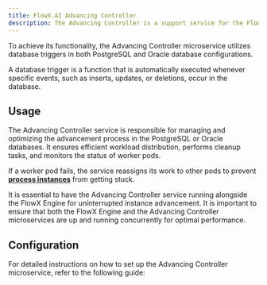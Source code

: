 ```yaml
---
title: FlowX.AI Advancing Controller
description: The Advancing Controller is a support service for the FlowX.AI Engine that enhances the efficiency of advancing operations. It facilitates equal distribution and redistribution of the workload during scale-up and scale-down scenarios.
---
```


To achieve its functionality, the Advancing Controller microservice utilizes database triggers in both PostgreSQL and Oracle database configurations.

<Info>
A database trigger is a function that is automatically executed whenever specific events, such as inserts, updates, or deletions, occur in the database.
</Info>


## Usage

The Advancing Controller service is responsible for managing and optimizing the advancement process in the PostgreSQL or Oracle databases. It ensures efficient workload distribution, performs cleanup tasks, and monitors the status of worker pods. 

If a worker pod fails, the service reassigns its work to other pods to prevent [**process instances**](../../projects/runtime/active-process/process-instance) from getting stuck. 

<Check>
It is essential to have the Advancing Controller service running alongside the FlowX Engine for uninterrupted instance advancement.
</Check>

<Tip>
It is important to ensure that both the FlowX Engine and the Advancing Controller microservices are up and running concurrently for optimal performance.
</Tip>

## Configuration

For detailed instructions on how to set up the Advancing Controller microservice, refer to the following guide:

<Card title="Advancing controller setup guide" href="../../../setup-guides/advancing-controller-setup-guide">
</Card>